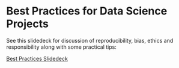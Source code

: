 # Best Practices for Data Science Projects

See this slidedeck for discussion of reproducibility, bias, ethics and responsibility along with some practical tips:

[Best Practices Slidedeck](/IntroDataSci/slides/cmsc320_best-practices.pdf)

